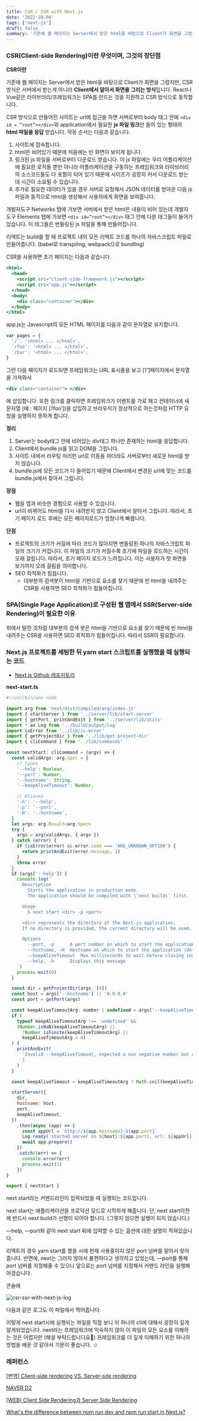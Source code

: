 ```yaml
---
title: CSR / SSR with Next.js
date: '2022-10-04'
tags: ['next-js']
draft: false
summary: '기존에 웹 페이지는 Server에서 받은 html을 바탕으로 Client가 화면을 그렸지만, CSR 방식은 서버에서 받는게 아니라 Client에서 알아서 화면을 그리는 방식입니다. React나 Vue같은 라이브러리/프레임워크는 SPA를 만드는 것을 지원하고 CSR 방식으로 동작합니다.'
---
```


### CSR(Client-side Rendering)이란 무엇이며, 그것의 장단점

**CSR이란**

기존에 웹 페이지는 Server에서 받은 html을 바탕으로 Client가 화면을 그렸지만, CSR 방식은 서버에서 받는게 아니라 **Client에서 알아서 화면을 그리는 방식**입니다. React나 Vue같은 라이브러리/프레임워크는 SPA를 만드는 것을 지원하고 CSR 방식으로 동작합니다.

CSR 방식으로 만들어진 사이트는 url에 접근을 하면 서버로부터 body 태그 안에 `<div id = “root”></div>`와 application에서 필요한 **js 파일 링크**만 들어 있는 형태의 **html 파일을 응답** 받습니다. 작동 순서는 다음과 같습니다.

1. 사이트에 접속합니다.
2. html은 비어있기 때문에 처음에는 빈 화면이 보이게 됩니다.
3. 링크된 js 파일을 서버로부터 다운로드 받습니다. 이 js 파일에는 우리 어플리케이션에 필요한 로직들 뿐만 아니라 어플리케이션을 구동하는 프레임워크와 라이브러리의 소스코드들도 다 포함이 되어 있기 때문에 사이즈가 굉장히 커서 다운로드 받는데 시간이 소요될 수 있습니다.
4. 추가로 필요한 데이터가 있을 경우 서버로 요청해서 JSON 데이터를 받아온 다음 js 파일과 동적으로 html을 생성해서 사용자에게 화면을 보여줍니다.

개발자도구 Networks 탭에 가보면 서버에서 받은 html은 내용이 비어 있는데 개발자 도구 Elements 탭에 가보면 `<div id=”root”></div>` 태그 안에 다른 태그들이 들어가 있습니다. 이 태그들은 번들링된 js 파일을 통해 만들어집니다.

리액트는 build를 할 때 프로젝트 내의 모든 리액트 코드를 하나의 자바스크립트 파일로 만들어줍니다. (babel로 transpiling, webpack으로 bundling)

CSR을 사용하면 초기 페이지는 다음과 같습니다.

```jsx
<html>
  <head>
    <script src="client-side-framework.js"></script>
    <script src="app.js"></script>
  </head>
  <body>
    <div class="container"></div>
  </body>
</html>
```

app.js는 Javascript의 모든 HTML 페이지를 다음과 같이 문자열로 유지합니다.

```jsx
var pages = {
  '/': '<html> ... </html>',
  '/foo': '<html> ... </html>',
  '/bar': '<html> ... </html>',
}
```

그런 다음 페이지가 로드되면 프레임워크는 URL 표시줄을 보고 [’/’]페이지에서 문자열을 가져와서

```jsx
<div class="container"> </div>
```

에 삽입합니다. 또한 링크를 클릭하면 프레임워크가 이벤트를 가로 채고 컨테이너에 새 문자열 (예 : 페이지 [’/foo’])을 삽입하고 브라우저가 정상적으로 하는것처럼 HTTP 요청을 실행하지 못하게 합니다.

**정리**

1. Server는 body태그 안에 비어있는 div태그 하나만 존재하는 html을 응답합니다.
2. Client에서 bundle.js를 읽고 DOM을 그립니다.
3. 사이트 내에서 라우팅 처리한 url로 이동을 하더라도 서버로부터 새로운 html을 받지 않습니다.
4. bundle.js에 모든 코드가 다 들어있기 때문에 Client에서 변경된 url에 맞는 코드를 bundle.js에서 찾아서 그립니다.

**장점**

- 웹을 앱과 비슷한 경험으로 사용할 수 있습니다.
- url이 바뀌어도 html을 다시 내려받지 않고 Client에서 알아서 그립니다. 따라서, 초기 페이지 로드 후에는 모든 페이지로드가 엄청나게 빠릅니다.

**단점**

- 프로젝트의 크기가 커짐에 따라 코드가 많아지면 번들링된 하나의 자바스크립트 파일의 크기가 커집니다. 이 파일의 크기가 커질수록 초기에 파일을 로드하는 시간이 오래 걸립니다. 따라서, 초기 페이지 로드가 느려집니다. 이는 사용자가 첫 화면을 보기까지 오래 걸림을 의미합니다.
- SEO 최적화가 힘듭니다.
  - 대부분의 검색봇이 html을 기반으로 요소를 찾기 때문에 빈 html을 내려주는 CSR을 사용하면 SEO 최적화가 힘들어집니다.

### SPA(Single Page Application)로 구성된 웹 앱에서 SSR(Server-side Rendering)이 필요한 이유

위에서 말한 것처럼 대부분의 검색 봇은 html을 기반으로 요소를 찾기 때문에 빈 html을 내려주는 CSR을 사용하면 SEO 최적화가 힘들어집니다. 따라서 SSR이 필요합니다.

### Next.js 프로젝트를 세팅한 뒤 yarn start 스크립트를 실행했을 때 실행되는 코드

- [Next.js Github 레포지토리](https://github.com/vercel/next.js/)

**next-start.ts**

```jsx
#!/usr/bin/env node

import arg from 'next/dist/compiled/arg/index.js'
import { startServer } from '../server/lib/start-server'
import { getPort, printAndExit } from '../server/lib/utils'
import * as Log from '../build/output/log'
import isError from '../lib/is-error'
import { getProjectDir } from '../lib/get-project-dir'
import { cliCommand } from '../lib/commands'

const nextStart: cliCommand = (argv) => {
  const validArgs: arg.Spec = {
    // Types
    '--help': Boolean,
    '--port': Number,
    '--hostname': String,
    '--keepAliveTimeout': Number,

    // Aliases
    '-h': '--help',
    '-p': '--port',
    '-H': '--hostname',
  }
  let args: arg.Result<arg.Spec>
  try {
    args = arg(validArgs, { argv })
  } catch (error) {
    if (isError(error) && error.code === 'ARG_UNKNOWN_OPTION') {
      return printAndExit(error.message, 1)
    }
    throw error
  }
  if (args['--help']) {
    console.log(`
      Description
        Starts the application in production mode.
        The application should be compiled with \`next build\` first.

      Usage
        $ next start <dir> -p <port>

      <dir> represents the directory of the Next.js application.
      If no directory is provided, the current directory will be used.

      Options
        --port, -p      A port number on which to start the application
        --hostname, -H  Hostname on which to start the application (default: 0.0.0.0)
        --keepAliveTimeout  Max milliseconds to wait before closing inactive connections
        --help, -h      Displays this message
    `)
    process.exit(0)
  }

  const dir = getProjectDir(args._[0])
  const host = args['--hostname'] || '0.0.0.0'
  const port = getPort(args)

  const keepAliveTimeoutArg: number | undefined = args['--keepAliveTimeout']
  if (
    typeof keepAliveTimeoutArg !== 'undefined' &&
    (Number.isNaN(keepAliveTimeoutArg) ||
      !Number.isFinite(keepAliveTimeoutArg) ||
      keepAliveTimeoutArg < 0)
  ) {
    printAndExit(
      `Invalid --keepAliveTimeout, expected a non negative number but received "${keepAliveTimeoutArg}"`,
      1
    )
  }

  const keepAliveTimeout = keepAliveTimeoutArg ? Math.ceil(keepAliveTimeoutArg) : undefined

  startServer({
    dir,
    hostname: host,
    port,
    keepAliveTimeout,
  })
    .then(async (app) => {
      const appUrl = `http://${app.hostname}:${app.port}`
      Log.ready(`started server on ${host}:${app.port}, url: ${appUrl}`)
      await app.prepare()
    })
    .catch((err) => {
      console.error(err)
      process.exit(1)
    })
}

export { nextStart }
```

next start라는 커맨드라인이 입력되었을 때 실행되는 코드입니다.

next start는 애플리케이션을 프로덕션 모드로 시작하게 해줍니다. 단, next start이전에 반드시 next build가 선행이 되어야 합니다. (그렇지 않으면 실행이 되지 않습니다.)

—help, —port와 같이 next start 뒤에 입력할 수 있는 옵션에 대한 설명이 적혀있습니다.

리액트의 경우 yarn start를 했을 시에 현재 사용중이지 않은 port 넘버를 알아서 찾아줍니다. 반면에, next는 그러지 않아서 불편하다고 생각하고 있었는데, —port를 통해 port 넘버를 지정해줄 수 있으니 앞으로는 port 넘버를 지정해서 커맨드 라인을 실행해야겠습니다.

콘솔에

![csr-ssr-with-next-js-log](/static/images/csr-ssr-with-next-js-log.png)

다음과 같은 로그도 이 파일에서 찍어줍니다.

이렇게 next start시에 실행되는 파일을 직접 보니 이 하나의 cli에 대해서 굉장히 깊게 알게되었습니다. next라는 프레임워크에 익숙하지 않아 이 파일의 모든 요소를 이해하는 것은 어렵지만 (해설 부탁드립니다요🥹) 프레임워크를 더 깊게 이해하기 위한 하나의 방법을 배운 것 같아서 기분이 좋습니다. ☺️

### 레퍼런스

[[번역] Client-side rendering VS. Server-sde rendering](https://jongmin92.github.io/2017/06/06/JavaScript/client-side-rendering-vs-server-side-rendering/)

[NAVER D2](https://d2.naver.com/helloworld/7804182)

[[WEB] Client Side Rendering과 Server Side Rendering](https://jess2.xyz/web/csr-ssr/)

[What's the difference between npm run dev and npm run start in Next.js?](https://stackoverflow.com/questions/69400243/whats-the-difference-between-npm-run-dev-and-npm-run-start-in-next-js)
